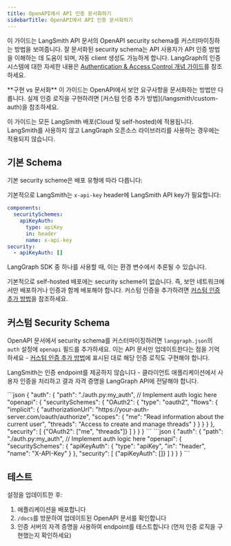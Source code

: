 ```yaml
---
title: OpenAPI에서 API 인증 문서화하기
sidebarTitle: OpenAPI에서 API 인증 문서화하기
---
```

이 가이드는 LangSmith API 문서의 OpenAPI security schema를 커스터마이징하는 방법을 보여줍니다. 잘 문서화된 security schema는 API 사용자가 API 인증 방법을 이해하는 데 도움이 되며, 자동 client 생성도 가능하게 합니다. LangGraph의 인증 시스템에 대한 자세한 내용은 [Authentication & Access Control 개념 가이드](/langsmith/auth)를 참조하세요.

<Note>
**구현 vs 문서화**
이 가이드는 OpenAPI에서 보안 요구사항을 문서화하는 방법만 다룹니다. 실제 인증 로직을 구현하려면 [커스텀 인증 추가 방법](/langsmith/custom-auth)을 참조하세요.
</Note>

이 가이드는 모든 LangSmith 배포(Cloud 및 self-hosted)에 적용됩니다. LangSmith를 사용하지 않고 LangGraph 오픈소스 라이브러리를 사용하는 경우에는 적용되지 않습니다.

## 기본 Schema

기본 security scheme은 배포 유형에 따라 다릅니다:

<Tabs>
    <Tab title="LangSmith">
    </Tab>
</Tabs>

기본적으로 LangSmith는 `x-api-key` header에 LangSmith API key가 필요합니다:

```yaml
components:
  securitySchemes:
    apiKeyAuth:
      type: apiKey
      in: header
      name: x-api-key
security:
  - apiKeyAuth: []
```

LangGraph SDK 중 하나를 사용할 때, 이는 환경 변수에서 추론될 수 있습니다.

<Tabs>
    <Tab title="Self-hosted">
    </Tab>
</Tabs>

기본적으로 self-hosted 배포에는 security scheme이 없습니다. 즉, 보안 네트워크에서만 배포하거나 인증과 함께 배포해야 합니다. 커스텀 인증을 추가하려면 [커스텀 인증 추가 방법](/langsmith/custom-auth)을 참조하세요.

## 커스텀 Security Schema

OpenAPI 문서에서 security schema를 커스터마이징하려면 `langgraph.json`의 `auth` 설정에 `openapi` 필드를 추가하세요. 이는 API 문서만 업데이트한다는 점을 기억하세요 - [커스텀 인증 추가 방법](/langsmith/custom-auth)에 표시된 대로 해당 인증 로직도 구현해야 합니다.

LangSmith는 인증 endpoint를 제공하지 않습니다 - 클라이언트 애플리케이션에서 사용자 인증을 처리하고 결과 자격 증명을 LangGraph API에 전달해야 합니다.

<Tabs>
    <Tab title="OAuth2 with Bearer Token">
    ```json
    {
      "auth": {
        "path": "./auth.py:my_auth",  // Implement auth logic here
        "openapi": {
          "securitySchemes": {
            "OAuth2": {
              "type": "oauth2",
              "flows": {
                "implicit": {
                  "authorizationUrl": "https://your-auth-server.com/oauth/authorize",
                  "scopes": {
                    "me": "Read information about the current user",
                    "threads": "Access to create and manage threads"
                  }
                }
              }
            }
          },
          "security": [
            {"OAuth2": ["me", "threads"]}
          ]
        }
      }
    }
    ```
    </Tab>
    <Tab title="API Key">
    ```json
    {
      "auth": {
        "path": "./auth.py:my_auth",  // Implement auth logic here
        "openapi": {
          "securitySchemes": {
            "apiKeyAuth": {
              "type": "apiKey",
              "in": "header",
              "name": "X-API-Key"
            }
          },
          "security": [
            {"apiKeyAuth": []}
          ]
        }
      }
    }
    ```
    </Tab>
</Tabs>

## 테스트

설정을 업데이트한 후:

1. 애플리케이션을 배포합니다
2. `/docs`를 방문하여 업데이트된 OpenAPI 문서를 확인합니다
3. 인증 서버의 자격 증명을 사용하여 endpoint를 테스트합니다 (먼저 인증 로직을 구현했는지 확인하세요)